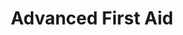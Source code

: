 ---
title: Advanced First Aid
description: Advanced First Aid is a course that teaches you how to provide first aid to people who are injured or ill.
---